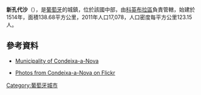 {{Coord|40|7|N|8|30|W|display=title}}

'''新孔代沙'''（{{lang-pt|Condeixa-a-Nova}}），是[[葡萄牙|葡萄牙]]的城鎮，位於該國中部，由[[科英布拉區|科英布拉區]]負責管轄，始建於1514年，面積138.68平方公里，2011年人口17,078，人口密度每平方公里123.15人。

==參考資料==
*{{pt icon}} [http://www.cm-condeixa.pt/ Municipality of Condeixa-a-Nova] {{Wayback|url=http://www.cm-condeixa.pt/ |date=20210121143924 }}
*[http://www.flickr.com/photos/vitor107/sets/72057594083962040/ Photos from Condeixa-a-Nova on Flickr] {{Wayback|url=http://www.flickr.com/photos/vitor107/sets/72057594083962040/ |date=20120324111453 }}

{{Portugal-geo-stub}}
[[Category:葡萄牙城市|Category:葡萄牙城市]]
